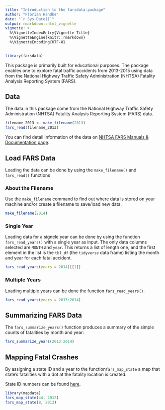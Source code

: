 ```yaml
---
title: "Introduction to the farsdata-package"
author: "Florian Handke"
date: "`r Sys.Date()`"
output: rmarkdown::html_vignette
vignette: >
  %\VignetteIndexEntry{Vignette Title}
  %\VignetteEngine{knitr::rmarkdown}
  %\VignetteEncoding{UTF-8}
---
```


```r
library(farsdata)
```

This package is primarily built for educational purposes. The package enables one to explore fatal traffic accidents from 2013-2015 using data from the National Highway Traffic Safety Administration (NHTSA) Fatality Analysis Reporting System (FARS).  

## Data

The data in this package come from the National Highway Traffic Safety Administration (NHTSA) Fatality Analysis Reporting System (FARS) data.

```r
filename_2013 <- make_filename(2013)
fars_read(filename_2013) 
```

You can find detail information of the data on [NHTSA FARS Manuals & Documentation page](https://crashstats.nhtsa.dot.gov/#/DocumentTypeList/4). 

## Load FARS Data

Loading the data can be done by using the  `make_filename()` and `fars_read()` functions

### About the Filename

Use the `make_filename` command to find out where data is stored on your machine and/or create a filename to save/load new data.

```r
make_filename(2014)
```

### Single Year

Loading data for a signele year can be done by using the function `fars_read_years()` with a single year as input. The only data columns selected are `MONTH` and `year`.  This returns a list of length one, and the first element in the list is the `tbl_df` (the `tidyverse` data frame) listing the month and year for each fatal accident.

```r
fars_read_years(years = 2014)[[1]]
```

### Multiple Years

Loading multiple years can be done the function `fars_read_years()`.

```r
fars_read_years(years = 2013:2014)
```

## Summarizing FARS Data

The `fars_summarize_years()` function produces a summary of the simple counts of fatalities by month and year: 

```r
fars_summarize_years(2013:2014)
```


## Mapping Fatal Crashes

By assigning a state ID and a year to the function`fars_map_state` a map that state's fatalities with a dot at the fatality location is created.    

State ID numbers can be found [here](https://crashstats.nhtsa.dot.gov/Api/Public/ViewPublication/812315#27). 

```r
library(mapdata)
fars_map_state(44, 2012)
fars_map_state(8, 2013)
```
